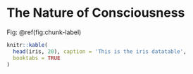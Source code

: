 # The Nature of Consciousness

Fig: \@ref(fig:chunk-label)

```r
knitr::kable(
  head(iris, 20), caption = 'This is the iris datatable',
  booktabs = TRUE
)


```